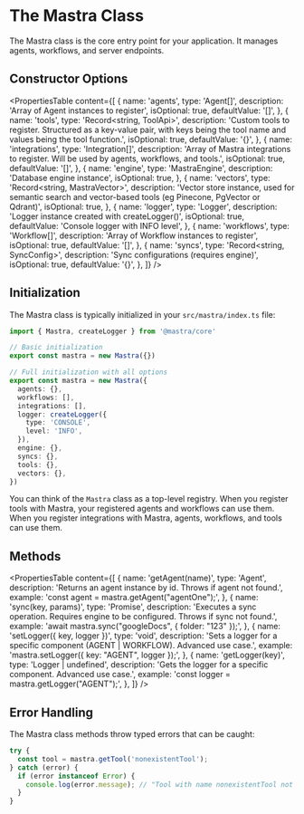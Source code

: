# The Mastra Class

The Mastra class is the core entry point for your application. It manages agents, workflows, and server endpoints.

## Constructor Options

<PropertiesTable
  content={[
    {
      name: 'agents',
      type: 'Agent[]',
      description: 'Array of Agent instances to register',
      isOptional: true,
      defaultValue: '[]',
    },
    {
      name: 'tools',
      type: 'Record<string, ToolApi>',
      description:
        'Custom tools to register. Structured as a key-value pair, with keys being the tool name and values being the tool function.',
      isOptional: true,
      defaultValue: '{}',
    },
    {
      name: 'integrations',
      type: 'Integration[]',
      description: 'Array of Mastra integrations to register. Will be used by agents, workflows, and tools.',
      isOptional: true,
      defaultValue: '[]',
    },
    {
      name: 'engine',
      type: 'MastraEngine',
      description: 'Database engine instance',
      isOptional: true,
    },
    {
      name: 'vectors',
      type: 'Record<string, MastraVector>',
      description:
        'Vector store instance, used for semantic search and vector-based tools (eg Pinecone, PgVector or Qdrant)',
      isOptional: true,
    },
    {
      name: 'logger',
      type: 'Logger',
      description: 'Logger instance created with createLogger()',
      isOptional: true,
      defaultValue: 'Console logger with INFO level',
    },
    {
      name: 'workflows',
      type: 'Workflow[]',
      description: 'Array of Workflow instances to register',
      isOptional: true,
      defaultValue: '[]',
    },
    {
      name: 'syncs',
      type: 'Record<string, SyncConfig>',
      description: 'Sync configurations (requires engine)',
      isOptional: true,
      defaultValue: '{}',
    },
  ]}
/>

## Initialization

The Mastra class is typically initialized in your `src/mastra/index.ts` file:

```typescript copy filename=src/mastra/index.ts
import { Mastra, createLogger } from '@mastra/core'

// Basic initialization
export const mastra = new Mastra({})

// Full initialization with all options
export const mastra = new Mastra({
  agents: {},
  workflows: [],
  integrations: [],
  logger: createLogger({
    type: 'CONSOLE',
    level: 'INFO',
  }),
  engine: {},
  syncs: {},
  tools: {},
  vectors: {},
})
```

You can think of the `Mastra` class as a top-level registry. When you register tools with Mastra, your registered agents and workflows can use them. When you register integrations with Mastra, agents, workflows, and tools can use them.

## Methods

<PropertiesTable
  content={[
    {
      name: 'getAgent(name)',
      type: 'Agent',
      description: 'Returns an agent instance by id. Throws if agent not found.',
      example: 'const agent = mastra.getAgent("agentOne");',
    },
    {
      name: 'sync<K>(key, params)',
      type: 'Promise<void>',
      description: 'Executes a sync operation. Requires engine to be configured. Throws if sync not found.',
      example: 'await mastra.sync("googleDocs", { folder: "123" });',
    },
    {
      name: 'setLogger({ key, logger })',
      type: 'void',
      description: 'Sets a logger for a specific component (AGENT | WORKFLOW). Advanced use case.',
      example: 'mastra.setLogger({ key: "AGENT", logger });',
    },
    {
      name: 'getLogger(key)',
      type: 'Logger | undefined',
      description: 'Gets the logger for a specific component. Advanced use case.',
      example: 'const logger = mastra.getLogger("AGENT");',
    },
  ]}
/>

## Error Handling

The Mastra class methods throw typed errors that can be caught:

```typescript copy
try {
  const tool = mastra.getTool('nonexistentTool');
} catch (error) {
  if (error instanceof Error) {
    console.log(error.message); // "Tool with name nonexistentTool not found"
  }
}
```
